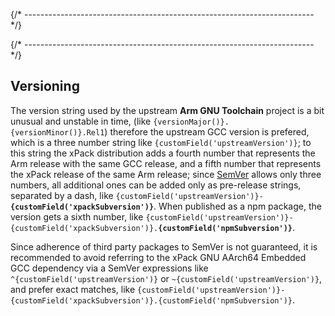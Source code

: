 
{/* ------------------------------------------------------------------------ */}





{/* ------------------------------------------------------------------------ */}

## Versioning

The version string used by the
upstream **Arm GNU Toolchain** project is a bit unusual and unstable in time,
(like <code>{versionMajor()}.{versionMinor()}.Rel1</code>)
therefore the upstream GCC version is prefered, which
is a three number string
like <code>{customField('upstreamVersion')}</code>;
to this string the xPack distribution adds a fourth number that represents
the Arm release with the same GCC release, and a fifth number
that represents the xPack release of the same Arm release;
since [SemVer](https://semver.org) allows only three numbers,
all additional ones can
be added only as pre-release strings, separated by a dash,
like <code>{customField('upstreamVersion')}-<b>{customField('xpackSubversion')}</b></code>. When
published as a npm package, the version gets
a sixth number,
like <code>{customField('upstreamVersion')}-{customField('xpackSubversion')}.<b>{customField('npmSubversion')}</b></code>.

Since adherence of third party packages to SemVer is not guaranteed,
it is recommended to avoid referring to the xPack GNU AArch64 Embedded GCC dependency via
a SemVer expressions
like <code>^{customField('upstreamVersion')}</code> or <code>~{customField('upstreamVersion')}</code>, and
prefer exact matches,
like <code>{customField('upstreamVersion')}-{customField('xpackSubversion')}.{customField('npmSubversion')}</code>.
